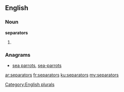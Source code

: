 ==English==

===Noun===
'''separators'''

# {{plural of|[[separator]]}}

===Anagrams===
* [[sea parrots#English|sea parrots]], [[sea-parrots#English|sea-parrots]]

[[Category:English plurals]]

[[ar:separators]]
[[fr:separators]]
[[ku:separators]]
[[my:separators]]